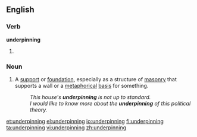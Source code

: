 ==English==

===Verb===
'''underpinning'''

# {{present participle of|[[underpin]]}}

===Noun===
{{wikipedia}}
{{en-noun}}

# A [[support]] or [[foundation]], especially as a structure of [[masonry]] that supports a wall or a [[metaphorical]] [[basis]] for something.
#: ''This house's '''underpinning''' is not up to standard.''
#: ''I would like to know more about the '''underpinning''' of this political theory.''

[[et:underpinning]]
[[el:underpinning]]
[[io:underpinning]]
[[fi:underpinning]]
[[ta:underpinning]]
[[vi:underpinning]]
[[zh:underpinning]]